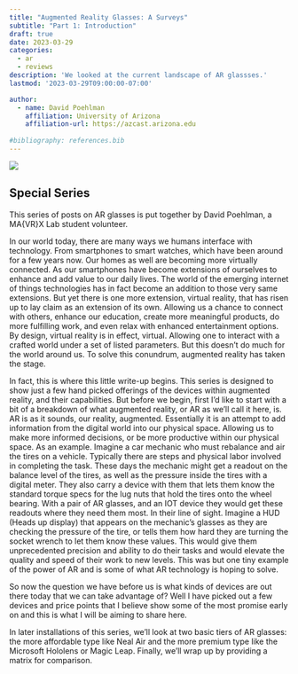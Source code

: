 ```yaml
---
title: "Augmented Reality Glasses: A Surveys"
subtitle: "Part 1: Introduction"
draft: true
date: 2023-03-29
categories:
  - ar
  - reviews
description: 'We looked at the current landscape of AR glassses.'
lastmod: '2023-03-29T09:00:00-07:00'

author:
  - name: David Poehlman
    affiliation: University of Arizona
    affiliation-url: https://azcast.arizona.edu
    
#bibliography: references.bib
---
```


![](featured.jpeg)

::: callout-tip
## Special Series

This series of posts on AR glasses is put together by David Poehlman, a MA{VR}X Lab student volunteer.
:::

In our world today, there are many ways we humans interface with technology.
From smartphones to smart watches, which have been around for a few years now.
Our homes as well are becoming more virtually connected.
As our smartphones have become extensions of ourselves to enhance and add value to our daily lives.
The world of the emerging internet of things technologies has in fact become an addition to those very same extensions.
But yet there is one more extension, virtual reality, that has risen up to lay claim as an extension of its own.
Allowing us a chance to connect with others, enhance our education, create more meaningful products, do more fulfilling work, and even relax with enhanced entertainment options.
By design, virtual reality is in effect, virtual.
Allowing one to interact with a crafted world under a set of listed parameters.
But this doesn't do much for the world around us.
To solve this conundrum, augmented reality has taken the stage.

In fact, this is where this little write-up begins.
This series is designed to show just a few hand picked offerings of the devices within augmented reality, and their capabilities.
But before we begin, first I'd like to start with a bit of a breakdown of what augmented reality, or AR as we'll call it here, is.
AR is as it sounds, our reality, augmented.
Essentially it is an attempt to add information from the digital world into our physical space.
Allowing us to make more informed decisions, or be more productive within our physical space.
As an example.
Imagine a car mechanic who must rebalance and air the tires on a vehicle.
Typically there are steps and physical labor involved in completing the task.
These days the mechanic might get a readout on the balance level of the tires, as well as the pressure inside the tires with a digital meter.
They also carry a device with them that lets them know the standard torque specs for the lug nuts that hold the tires onto the wheel bearing.
With a pair of AR glasses, and an IOT device they would get these readouts where they need them most.
In their line of sight.
Imagine a HUD (Heads up display) that appears on the mechanic's glasses as they are checking the pressure of the tire, or tells them how hard they are turning the socket wrench to let them know these values.
This would give them unprecedented precision and ability to do their tasks and would elevate the quality and speed of their work to new levels.
This was but one tiny example of the power of AR and is some of what AR technology is hoping to solve.

So now the question we have before us is what kinds of devices are out there today that we can take advantage of?
Well I have picked out a few devices and price points that I believe show some of the most promise early on and this is what I will be aiming to share here.

In later installations of this series, we'll look at two basic tiers of AR glasses: the more affordable type like Neal Air and the more premium type like the Microsoft Hololens or Magic Leap.
Finally, we'll wrap up by providing a matrix for comparison.

